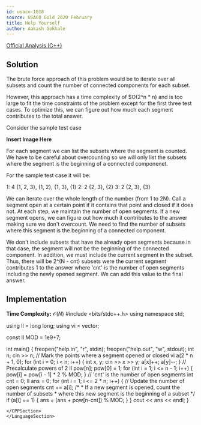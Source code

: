 ```yaml
---
id: usaco-1018
source: USACO Gold 2020 February
title: Help Yourself
author: Aakash Gokhale
---
```


[Official Analysis (C++)](http://www.usaco.org/current/data/sol_help_gold_feb20.html)

## Solution

The brute force approach of this problem would be to iterate over all subsets and count the number of connected components for each subset.

However, this approach has a time complexity of $O(2^n * n) and is too large to fit the time constraints of the problem except for the first three test cases. To optimize this, we can figure out how much each segment contributes to the total answer.

Consider the sample test case

**Insert Image Here**

For each segment we can list the subsets where the segment is counted. We have to be careful about overcounting so we will only list the subsets where the segment is the beginning of a connected componenet.

For the sample test case it will be:

1: 4 {1, 2, 3}, {1, 2}, {1, 3}, {1}
2: 2 {2, 3}, {2}
3: 2 {2, 3}, {3}

We can iterate over the whole length of the number (from 1 to 2N). Call a segment open at a certain point if it contains that point and closed if it does not. At each step, we maintain the number of open segments. If a new segment opens, we can figure out how much it contributes to the answer making sure we don't overcount. We need to find the number of subsets where this segment is the beginning of a connected component.

We don't include subsets that have the already open segments because in that case, the segment will not be the beginning of the connected component. In addition, we must include the current segment in the subset. Thus, there will be 2^(N - cnt) subsets were the current segment contributes 1 to the answer where 'cnt' is the number of open segments including the newly opened segment. We can add this value to the final answer.

## Implementation

**Time Complexity:** $\mathcal{O}(N)$
<LanguageSection>
<CPPSection>
 #include <bits/stdc++.h>
using namespace std;

using ll = long long;
using vi = vector<int>;

const ll MOD = 1e9+7;

int main() {
  freopen("help.in", "r", stdin);
  freopen("help.out", "w", stdout);
  int n;
  cin >> n;
  // Mark the points where a segment opened or closed
  vi a(2 * n + 1, 0);
  for (int i = 0; i < n; i++) {
    int x, y;
    cin >> x >> y;
    a[x]++;
    a[y]--;
  }
  // Precalculate powers of 2
  ll pow[n];
  pow[0] = 1;
  for (int i = 1; i <= n - 1; i++) {
    pow[i] = pow[i - 1] * 2 % MOD;
  }
  // 'cnt' is the number of open segments
  int cnt = 0;
  ll ans = 0;
  for (int i = 1; i <= 2 * n; i++) {
    // Update the number of open segments
    cnt += a[i]; 
    /*
     * If a new segment is opened, count the number of subsets
     * where this new segment is the beginning of a subset
     */
    if (a[i] == 1) {
      ans = (ans + pow[n-cnt]) % MOD;
    }
  }
cout << ans << endl;
}
```
</CPPSection>
</LanguageSection>
